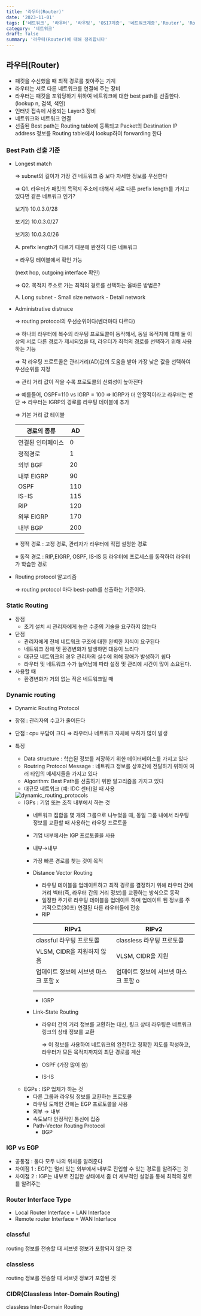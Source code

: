 ```yaml
---
title: '라우터(Router)'
date: '2023-11-01'
tags: ['네트워크', '라우터', '라우팅', 'OSI7계층', '네트워크계층','Router', 'Routing']
category: '네트워크'
draft: false
summary: '라우터(Router)에 대해 정리합니다'
---
```


## 라우터(Router)

- 패킷을 수신했을 때 최적 경로를 찾아주는 기계
- 라우터는 서로 다른 네트워크를 연결해 주는 장비
- 라우터는 패킷을 포워딩하기 위하여 네트워크에 대한 best path를 선출한다.(lookup n, 검색, 색인)
- 인터넷 접속에 사용되는 Layer3 장비
- 네트워크와 네트워크 연결
- 선출된 Best path는 Routing table에 등록되고 Packet의 Destination IP address 정보를 Routing table에서 lookup하여 forwarding 한다

### Best Path 선출 기준

- Longest match
    
    ⇒ subnet의 길이가 가장 긴 네트워크 중 보다 자세한 정보를 우선한다
    
    ⇒ Q1. 라우터가 패킷의 목적지 주소에 대해서 서로 다른 prefix length를 가지고 있다면 같은 네트워크 인가?
    
    보기1) 10.0.3.0/28
    
    보기2) 10.0.3.0/27
    
    보기3) 10.0.3.0/26
    
    A. prefix length가 다르기 때문에 완전히 다른 네트워크
    
    = 라우팅 테이블에서 확인 가능
    
    (next hop, outgoing interface 확인)
    
    ⇒ Q2. 목적지 주소로 가는 최적의 경로를 선택하는 올바른 방법은?
    
    A. Long subnet - Small size network - Detail network
    
- Administrative distnace
    
    ⇒ routing protocol의 우선순위이다(벤더마다 다르다)
    
    ⇒ 하나의 라우터에 복수의 라우팅 프로토콜이 동작해서, 동일 목적지에 대해 둘 이상의 서로 다른 경로가 제시되었을 때, 라우터가 최적의 경로를 선택하기 위해 사용하는 기능
    
    ⇒ 각 라우팅 프로토콜은 관리거리(AD)값의 도움을 받아 가장 낮은 값을 선택하여 우선순위를 지정
    
    ⇒ 관리 거리 값이 작을 수록 프로토콜의 신뢰성이 높아진다
    
    ⇒ 예를들어, OSPF=110 vs IGRP = 100 ⇒ IGRP가 더 안정적이라고 라우터는 판단 ⇒ 라우터는 IGRP의 경로를 라우팅 테이블에 추가
    
    ⇒ 기본 거리 값 테이블
    
    | 경로의 종류 | AD |
    | --- | --- |
    | 연결된 인터페이스 | 0 |
    | 정적경로 | 1 |
    | 외부 BGF | 20 |
    | 내부 EIGRP | 90 |
    | OSPF | 110 |
    | IS-IS | 115 |
    | RIP | 120 |
    | 외부 EIGRP | 170 |
    | 내부 BGP| 200 |
    
    ※ 정적 경로 : 고정 경로, 관리자가 라우터에 직접 설정한 경로
    
    ※ 동적 경로 : RIP,EIGRP, OSPF, IS-IS 등 라우터에 프로세스를 동작하여 라우터가 학습한 경로
    
- Routing protocol 알고리즘
    
    ⇒ routing protocol 마다 best-path를 선출하는 기준이다.
    

### Static Routing

- 장점
    - 초기 설치 시 관리자에게 높은 수준의 기술을 요구하지 않는다
- 단점
    - 관리자에게 전체 네트워크 구조에 대한 완벽한 지식이 요구된다
    - 네트워크 장애 및 환경변화가 발생하면 대응이 느리다
    - 대규모 네트워크의 경우 관리자의 실수에 의해 장애가 발생하기 쉽다
    - 라우터 및 네트워크 수가 늘어남에 따라 설정 및 관리에 시간이 많이 소요된다.
- 사용할 때
    - 환경변화가 거의 없는 작은 네트워크일 때

### Dynamic routing

- Dynamic Routing Protocol
- 장점 : 관리자의 수고가 줄어든다
- 단점 : cpu 부담이 크다 ⇒ 라우터나 네트워크 자체에 부하가 많이 발생
- 특징
    - Data structure : 학습된 정보를 저장하기 위한 데이터베이스를 가지고 있다
    - Routring Protocol Message : 네트워크 정보를 상호간에 전달하기 위하여 여러 타입의 메세지들을 가지고 있다
    - Algorithm: Best Path를 선출하기 위한 알고리즘을 가지고 있다
    - 대규모 네트워크 (예: IDC 센터)일 때 사용
    <Image alt="dynamic_routing_protocols" src="/static/images/dynamic_routing_protocols.png" width={800} height={400} />
    
    - IGPs : 기업 또는 조직 내부에서 하는 것
        - 네트워크 집합을 몇 개의 그룹으로 나누었을 때, 동일 그룹 내에서 라우팅 정보를 교환할 때 사용하는 라우팅 프로토콜
        - 기업 내부에서는 IGP 프로토콜을 사용
        - 내부→내부
        - 가장 빠른 경로를 찾는 것이 목적
        - Distance Vector Routing
            - 라우팅 테이블을 업데이트하고 최적 경로를 결정하기 위해 라우터 간에 거리 벡터(즉, 라우터 간의 거리 정보)를 교환하는 방식으로 동작
            - 일정한 주기로 라우팅 테이블을 업데이트 하며 업데이트 된 정보를 주기적으로(30초) 연결된 다른 라우터들에 전송
            - RIP
            
            | RIPv1 | RIPv2 |
            | --- | --- |
            | classful 라우팅 프로토콜 | classless 라우팅 프로토콜 |
            | VLSM, CIDR을 지원하지 않음 | VLSM, CIDR을 지원 |
            | 업데이트 정보에 서브넷 마스크 포함 x | 업데이트 정보에 서브넷 마스크 포함 o |
            |  |  |
            |  |  |
            - IGRP
        - Link-State Routing
            - 라우터 간의 거리 정보를 교환하는 대신, 링크 상태 라우팅은 네트워크 링크의 상태 정보를 교환
                
                ⇒ 이 정보를 사용하여 네트워크의 완전하고 정확한 지도를 작성하고, 라우터가 모든 목적지까지의 최단 경로를 계산
                
            - OSPF (가장 많이 씀)
            - IS-IS
    - EGPs : ISP 업체가 하는 것
        - 다른 그룹과 라우팅 정보를 교환하는 프로토콜
        - 라우팅 도메인 간에는 EGP 프로토콜을 사용
        - 외부 → 내부
        - 속도보다 안정적인 통신에 집중
        - Path-Vector Routing Protocol
            - BGP


### IGP vs EGP

- 공통점 : 둘다 모두 나의 위치를 알려준다
- 차이점 1 : EGP는 멀리 있는 외부에서 내부로 진입할 수 있는 경로를 알려주는 것
- 차이점 2 : IGP는 내부로 진입한 상태에서 좀 더 세부적인 설명을 통해 최적의 경로를 알려주는

### Router Interface Type

- Local Router Interface = LAN Interface
- Remote router Interface = WAN Interface

### classful

routing 정보를 전송할 때 서브넷 정보가 포함되지 않은 것

### classless

routing 정보를 전송할 때 서브넷 정보가 포함된 것

### CIDR(Classless Inter-Domain Routing)

classless Inter-Domain Routing